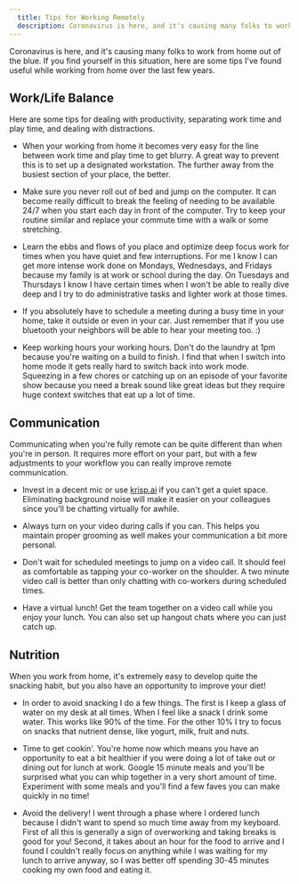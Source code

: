 ```yaml
---
  title: Tips for Working Remotely
  description: Coronavirus is here, and it's causing many folks to work from home out of the blue. If you find yourself in this situation, here are some tips I've found useful while working from home over the last few years.
---
```


Coronavirus is here, and it's causing many folks to work from home out of the blue. If you find yourself in this situation, here are some tips I've found useful while working from home over the last few years.

## Work/Life Balance

Here are some tips for dealing with productivity, separating work time and play time, and dealing with distractions.

- When your working from home it becomes very easy for the line between work time and play time to get blurry. A great way to prevent this is to set up a designated workstation. The further away from the busiest section of your place, the better.

- Make sure you never roll out of bed and jump on the computer. It can become really difficult to break the feeling of needing to be available 24/7 when you start each day in front of the computer. Try to keep your routine similar and replace your commute time with a walk or some stretching.

- Learn the ebbs and flows of you place and optimize deep focus work for times when you have quiet and few interruptions. For me I know I can get more intense work done on Mondays, Wednesdays, and Fridays because my family is at work or school during the day. On Tuesdays and Thursdays I know I have certain times when I won't be able to really dive deep and I try to do administrative tasks and lighter work at those times.

- If you absolutely have to schedule a meeting during a busy time in your home, take it outside or even in your car. Just remember that if you use bluetooth your neighbors will be able to hear your meeting too. :)

- Keep working hours your working hours. Don't do the laundry at 1pm because you're waiting on a build to finish. I find that when I switch into home mode it gets really hard to switch back into work mode. Squeezing in a few chores or catching up on an episode of your favorite show because you need a break sound like great ideas but they require huge context switches that eat up a lot of time.

## Communication

Communicating when you're fully remote can be quite different than when you're in person. It requires more effort on your part, but with a few adjustments to your workflow you can really improve remote communication.

- Invest in a decent mic or use [krisp.ai](https://krisp.ai) if you can't get a quiet space. Eliminating background noise will make it easier on your colleagues since you'll be chatting virtually for awhile.

- Always turn on your video during calls if you can. This helps you maintain proper grooming as well makes your communication a bit more personal.

- Don't wait for scheduled meetings to jump on a video call. It should feel as comfortable as tapping your co-worker on the shoulder. A two minute video call is better than only chatting with co-workers during scheduled times.

- Have a virtual lunch! Get the team together on a video call while you enjoy your lunch. You can also set up hangout chats where you can just catch up.

## Nutrition

When you work from home, it's extremely easy to develop quite the snacking habit, but you also have an opportunity to improve your diet!

- In order to avoid snacking I do a few things. The first is I keep a glass of water on my desk at all times. When I feel like a snack I drink some water. This works like 90% of the time. For the other 10% I try to focus on snacks that nutrient dense, like yogurt, milk, fruit and nuts.

- Time to get cookin'. You're home now which means you have an opportunity to eat a bit healthier if you were doing a lot of take out or dining out for lunch at work. Google 15 minute meals and you'll be surprised what you can whip together in a very short amount of time. Experiment with some meals and you'll find a few faves you can make quickly in no time!

- Avoid the delivery! I went through a phase where I ordered lunch because I didn't want to spend so much time away from my keyboard. First of all this is generally a sign of overworking and taking breaks is good for you! Second, it takes about an hour for the food to arrive and I found I couldn't really focus on anything while I was waiting for my lunch to arrive anyway, so I was better off spending 30-45 minutes cooking my own food and eating it.
